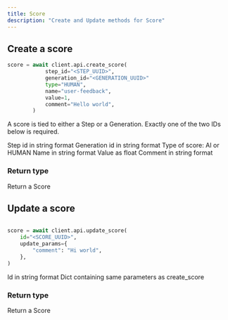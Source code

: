 ```yaml
---
title: Score
description: "Create and Update methods for Score"
---
```


## Create a score

```python
score = await client.api.create_score(
            step_id="<STEP_UUID>", 
            generation_id="<GENERATION_UUID>"
            type="HUMAN",
            name="user-feedback",
            value=1,
            comment="Hello world",
        )
```

A score is tied to either a Step or a Generation. Exactly one of the two IDs
below is required.

<ParamField path="step_id" type="uuid" required>
  Step id in string format
</ParamField>

<ParamField path="generation_id" type="uuid" required>
  Generation id in string format
</ParamField>

<ParamField path="type" type="ScoreType" required>
  Type of score: AI or HUMAN
</ParamField>

<ParamField path="name" type="str">
  Name in string format
</ParamField>

<ParamField path="value" type="float">
  Value as float
</ParamField>

<ParamField path="comment" type="str">
  Comment in string format
</ParamField>


### Return type

<ResponseField name="score" type="Score">
  Return a Score
</ResponseField>

## Update a score

```python

score = await client.api.update_score(
    id="<SCORE_UUID>",
    update_params={
        "comment": "Hi world",
    },
)

```

<ParamField path="id" type="uuid" required>
  Id in string format
</ParamField>

<ParamField path="update_params" type="dict">
  Dict containing same parameters as create_score
</ParamField>

### Return type

<ResponseField name="score" type="Score">
  Return a Score
</ResponseField>
